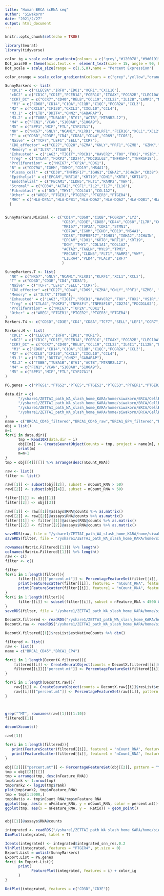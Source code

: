 ```yaml
---
title: "Human BRCA scRNA seq"
author: "Siwakorn"
date: "2021/2/27"
output: html_document
---
```


```r
knitr::opts_chunk$set(echo = TRUE)
```

```r
library(Seurat)
library(tidyverse)
```

```r
color_ig = scale_color_gradientn(colours = c("grey","#120078","#9d0191","#fd3a69","#fecd1a"), values = c(0,0.1,0.3,0.6,1))
Dot_axis90 = theme(axis.text.x =  element_text(size = 15, angle = 90, hjust = 1, vjust = 0.3), axis.text.y = element_text(size = 15)) 
Dot_scale = scale_size(range = c(1.5,8),name = "Percent Expression") 

color_orange = scale_color_gradientn(colours = c("grey","yellow","orange","red"), values = c(0,0.1,0.5,1))
```

```r
SunnyMarkers <- list(
  "cDC1" = c("CLEC9A","IRF8","IDO1","XCR1","CXCL16"),
  "cDC2" = c("CD1C","CD1E","FCER1A","FCER1G","ITGAX","FCGR2B","CLEC10A"),
  "CCR7_DC" = c("CCR7","CD40","RELB","CCL19","CCL22","IL12B","LAMP3","NRP2"),
   "M1" = c("CD68","CD14","C1QA","C1QB","C1QC","FCGR2A","CCL3"),
  "M2" = c("CXCL8","IFI30","CXCL3","CXCL10","CCL4"),
  "M3.1" = c("LTB","DDIT4","CNN2","GABARAP"),
  "M3.2" = c("TUBB","TUBA1B","BTG1","ACTB","MTRNR2L12"),
  "M4" = c("FCN1","VCAN","S100A8","S100A9"),
  "M5" = c("SPP1","MIF","FTL","CYP27A1"),
  "NK" = c("NKG7","GNLY","NCAM1","KLRD1","KLRF1","FCER1G","XCL1","XCL2"),
  "T" = c("CD3D","CD3E","CD4","CD8A","CD44","CD69","ICOS"),
  "Naive" = c("TCF7","LEF1","SELL","CCR7"),
  "CD8_effector" =c("CD27","CD28","GZMA","GNLY","PRF1","GZMB", "GZMK","IFNG","ZNF683","HOPX"),
  "Memory" = c("IL7R","ITGAE"),
  "Exhausted" = c("LAG3","TIGIT","PDCD1","HAVCR2","TOX","TOX2","VSIR","TNFRSF9"),
  "Treg" = c("CTLA4","FOXP3","CD274","PDCD1LG2","TNFRSF4","TNFRSF18"),
  "Proliferation" = c("MKI67","TOP2A","CDK1"),
  "B" = c("CD79A","IGHM","IGHD","CD19","MS4A1"),
  "Plasma_cell" = c("CD38","TNFRSF17","IGHG1","IGHA2","JCHAIN","CD38"),
  "Epithelial" = c("EPCAM","KRT18","KRT19","CDH1","KRT8","KRT14"),
  "Endothelial" = c("PECAM1","CLDN5","FLT1","RAMP2","VWF"),
  "Stromal" = c("CD34","ACTA2","CSF1","IL2","IL7","IL16"),
  "Fibroblast" = c("DCN","THY1","COL1A1","COL1A2"),
  "Other" = c("AREG","PTGER1","PTGER2","PTGER3","PTGER4"),
  "MHC" = c("HLA-DPA1","HLA-DPB1","HLA-DQA2","HLA-DQA2","HLA-DQB1","HLA-DRA","HLA-DRB5","HLA-DMA")
  )


SunnyMarkers.Minimal <- c("CD14","CD68","C1QB","FCGR2A","LYZ",
                          "CD3D","CD3E","CD8B","CD44","CD68","IL7R","CCL5","GZMA",
                          "MKI67","TOP2A","CDK1","STMN1",
                          "CD79A","IGHM","IGHD","CD19","MS4A1",
                          "CD38","TNFRSF17","IGHG1","IGHA2","JCHAIN",
                          "EPCAM","CDH1","KRT8","KRT18","KRT19",
                          "DCN","THY1","COL1A1","COL1A2",
                          "ACTA2","TAGLN","MYL9","TPM1",
                          "PECAM1","CLDN5","FLT1","RAMP2","VWF",
                          "LILRA4","PLD4","PLAC8","IRF7"
                          )

SunnyMarkers.T <- list(
  "NK" = c("NKG7","GNLY","NCAM1","KLRD1","KLRF1","XCL1","XCL2"),
  "T" = c("CD3D","CD3E","CD4","CD8A"),
  "Naive" = c("TCF7","LEF1","SELL","CCR7"),
  "CD8_effector" =c("CD27","CD44","CD69","GZMA","GNLY","PRF1","GZMB", "GZMK","IFNG","ZNF683","HOPX"),
  "Memory" = c("IL7R","ITGAE"),
  "Exhausted" = c("LAG3","TIGIT","PDCD1","HAVCR2","TOX","TOX2","VSIR","TNFRSF9"),
  "Treg" = c("CTLA4","FOXP3","TNFRSF4","TNFRSF18","CD274","PDCD1LG2"),
  "Proliferation" = c("MKI67","TOP2A","CDK1"),
  "Other" = c("AREG","PTGER1","PTGER2","PTGER3","PTGER4")
)
Markers.T4 <- c("CD3D","CD3E","CD4","CD8A","TCF7","SELL","LEF1","CCR7","CD44","CD69","CD27","IL7R","ITGAE","LAG3","TIGIT","PDCD1","HAVCR2","CTLA4","IL2","GZMA","GNLY","PRF1","GZMB", "GZMK","IFNG","NKG7","CD28","TNFRSF14","ICOS","TNFRSF9","EOMES","HOPX","TBX21","ZEB2","ZNF683","XCL1","XCL2","NCR3","TRGC2","HIF1A","ID2","TOX","IL2A","FOXP3","IKZF2","RGCC","AREG","PTGER4")

Markers.M <- list(
  "cDC1" = c("CLEC9A","IRF8","IDO1","XCR1"),
  "cDC2" = c("CD1C","CD1E","FCER1A","FCER1G","ITGAX","FCGR2B","CLEC10A"),
  "CCR7_DC" = c("CCR7","CD40","RELB","CCL19","CCL22","IL4I1","IL12B","LAMP3","NRP2"),
   "M1" = c("CD68","CD14","C1QA","C1QB","C1QC","FCGR2A","CCL3"),
  "M2" = c("CXCL8","IFI30","CXCL3","CXCL10","CCL4"),
  "M3.1" = c("LTB","DDIT4","CNN2","GABARAP"),
  "M3.2" = c("TUBB","TUBA1B","BTG1","ACTB","MTRNR2L12"),
  "M4" = c("FCN1","VCAN","S100A8","S100A9"),
  "M5" = c("SPP1","MIF","FTL","CYP27A1")
)

PG.genes = c("PTGS1","PTGS2","PTGES","PTGES2","PTGES3","PTGER1","PTGER2","PTGER3","PTGER4","PTGDS","PTGDR","PTGDR2")
```


```r
data.dir = c(
      "/yshare1/ZETTAI_path_WA_slash_home_KARA/home/siwakorn/BRCA/CellRangerOut/BRCA1_CD45/filtered_feature_bc_matrix/",
      "/yshare1/ZETTAI_path_WA_slash_home_KARA/home/siwakorn/BRCA/CellRangerOut/BRCA1_CD45/raw_feature_bc_matrix/",
      "/yshare1/ZETTAI_path_WA_slash_home_KARA/home/siwakorn/BRCA/CellRangerOut/BRCA1_EP4/filtered_feature_bc_matrix/",
      "/yshare1/ZETTAI_path_WA_slash_home_KARA/home/siwakorn/BRCA/CellRangerOut/BRCA1_EP4/raw_feature_bc_matrix/"
)
name = c("BRCA1_CD45_filtered","BRCA1_CD45_raw","BRCA1_EP4_filtered","BRCA1_EP4_raw")
obj = list()
m=1
for(i in data.dir){
      tmp = Read10X(data.dir = i)
      obj[[m]] <- CreateSeuratObject(counts = tmp, project = name[m], min.cells = 3, min.features = 0)
      print(m)
      m=m+1
}
tmp = obj[[4]][[]] %>% arrange(desc(nCount_RNA))

raw <- list()
filter <- list()

raw[[1]] <- subset(obj[[2]], subset = nCount_RNA > 50)
raw[[2]] <- subset(obj[[4]], subset = nCount_RNA > 50)

filter[[1]] <- obj[[1]]
filter[[2]] <- obj[[3]]

raw[[1]] <- raw[[1]]@assays$RNA@counts %>% as.matrix()
raw[[2]] <- raw[[2]]@assays$RNA@counts %>% as.matrix()
filter[[1]] <- filter[[1]]@assays$RNA@counts %>% as.matrix()
filter[[2]] <- filter[[2]]@assays$RNA@counts %>% as.matrix()

saveRDS(raw, file = "/yshare1/ZETTAI_path_WA_slash_home_KARA/home/siwakorn/BRCA/DecontX/BRCA1/Raw/Matrix.Raw.rds")
saveRDS(filter, file = "/yshare1/ZETTAI_path_WA_slash_home_KARA/home/siwakorn/BRCA/DecontX/BRCA1/Filtered/Matrix.Filtered.rds")

rownames(Matrix.Filtered[[1]]) %>% length()
colnames(Matrix.Filtered[[1]]) %>% length()
raw <- c()
filter <- c()
```

```r
filter
for(i in 1:length(filter)){
      filter[[i]][["percent.mt"]] <- PercentageFeatureSet(filter[[i]], pattern = "MT-")
      print(FeatureScatter(filter[[i]], feature1 = "nCount_RNA", feature2 = "percent.mt") +geom_hline(yintercept = 15))
      print(FeatureScatter(filter[[i]], feature1 = "nCount_RNA", feature2 = "nFeature_RNA") +geom_hline(yintercept = 4300)) 
}
for(i in 1:length(filter)){
      filter[[i]] <- subset(filter[[i]], subset = nFeature_RNA < 4500 & percent.mt <15)     
}
saveRDS(filter, file = "/yshare1/ZETTAI_path_WA_slash_home_KARA/home/siwakorn/BRCA/RDS/BRCA1.SeuratObject.list.210227.rds")
```

```r
DecontX.filtered <- readRDS("/yshare1/ZETTAI_path_WA_slash_home_KARA/home/siwakorn/BRCA/DecontX/BRCA1/Filtered/DecontX.Result.list.rds")
DecontX.raw <- readRDS("/yshare1/ZETTAI_path_WA_slash_home_KARA/home/siwakorn/BRCA/DecontX/BRCA1/Raw/DecontX.Result.list.rds")

DecontX.filtered[[1]]$resList$estNativeCounts %>% dim()

filtered <- list()
raw <- list()
name = c("BRCA1_CD45","BRCA1_EP4")

for(i in 1:length(DecontX.filtered)){
    filtered[[i]] <- CreateSeuratObject(counts = DecontX.filtered[[i]]$resList$estNativeCounts , project = name[i], min.cells = 3, min.features = 0)
    filtered[[i]][["percent.mt"]] <- PercentageFeatureSet(filtered[[i]], pattern = "^MT-")
}

for(i in 1:length(DecontX.raw)){
    raw[[i]] <- CreateSeuratObject(counts = DecontX.raw[[i]]$resList$estNativeCounts , project = name[i], min.cells = 3, min.features = 0)
    raw[[i]][["percent.mt"]] <- PercentageFeatureSet(raw[[i]], pattern = "^MT-")
}



grep("^MT", rownames(raw[[1]])[1:10])
filtered[[1]]

decontXcounts()

raw[[1]]
```

```r
for(i in 1:length(filtered)){
   print(FeatureScatter(filtered[[i]], feature1 = "nCount_RNA", feature2 = "percent.mt") +geom_hline(yintercept = 15))
   print(FeatureScatter(filtered[[i]], feature1 = "nCount_RNA", feature2 = "nFeature_RNA") +geom_hline(yintercept = 4300)) 
}
```



```r
obj[[2]][["percent.mt"]] <- PercentageFeatureSet(obj[[2]], pattern = "^MT-")
tmp = obj[[2]][[]]
tmp = arrange(tmp, desc(nFeature_RNA))
tmp$rank <- 1:nrow(tmp)
tmp$rank2 <- log10(tmp$rank)
plot(tmp$rank2, tmp$nFeature_RNA)
tmp = tmp[1:5000,]
tmp$Ratio <- tmp$nCount_RNA/tmp$nFeature_RNA
ggplot(tmp, aes(x = nFeature_RNA, y = nCount_RNA, color = percent.mt)) + geom_point()
ggplot(tmp, aes(x = nFeature_RNA, y =  Ratio)) + geom_point()


obj[[1]]@assays$RNA@counts
```

```r
integrated <- readRDS("/yshare1/ZETTAI_path_WA_slash_home_KARA/home/siwakorn/BRCA/RDS/object.integrated.210227.rds")
DimPlot(integrated, label = T)

Idents(integrated) <- integrated$integrated_snn_res.0.2
VlnPlot(integrated, features = "PTGER4", pt.size = 0)
Export.List = unlist(SunnyMarkers)
Export.List = PG.genes
for(i in Export.List){
      print(
            FeaturePlot(integrated, features = i) + color_ig
      )
}

DotPlot(integrated, features = c("CD3D","CD3E"))
```

